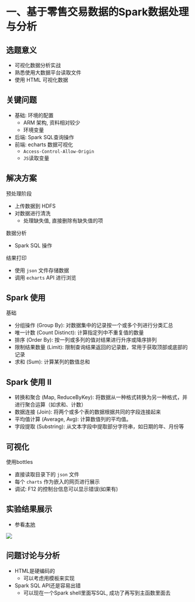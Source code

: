 # 一、基于零售交易数据的Spark数据处理与分析

## 选题意义

-   可视化数据分析实战
-   熟悉使用大数据平台读取文件
-   使用 HTML 可视化数据

## 关键问题

-   基础: 环境的配置
    -   ARM 架构, 资料相对较少
    -   环境变量
-   后端: Spark SQL查询操作
-   前端: echarts 数据可视化
    -   `Access-Control-Allow-Origin`
    -   `JS`读取变量

## 解决方案

预处理阶段

-   上传数据到 HDFS
-   对数据进行清洗
    -   处理缺失值, 直接删除有缺失值的项

数据分析

-   Spark SQL 操作

结果打印

-   使用 `json` 文件存储数据
-   调用 `echarts` API 进行浏览

## Spark 使用

基础

-   分组操作 (Group By): 对数据集中的记录按一个或多个列进行分类汇总
-   唯一计数 (Count Distinct): 计算指定列中不重复值的数量
-   排序 (Order By): 按一列或多列的值对结果进行升序或降序排列
-   限制结果数量 (Limit): 限制查询结果返回的记录数，常用于获取顶部或底部的记录
-   求和 (Sum): 计算某列的数值总和

## Spark 使用 II

-   转换和聚合 (Map, ReduceByKey): 将数据从一种格式转换为另一种格式，并进行聚合运算（如求和、计数）
-   数据连接 (Join): 将两个或多个表的数据根据共同的字段连接起来
-   平均值计算 (Average, Avg): 计算数值列的平均值。
-   字段提取 (Substring): 从文本字段中提取部分字符串，如日期的年、月份等

## 可视化

使用bottles

-   直接读取目录下的 `json` 文件
-   每个 `charts` 作为嵌入的网页进行展示
-   调试: F12 的控制台信息可以显示错误(如果有)

## 实验结果展示

-   参看[本地](http://localhost:9999)

![](images/clipboard-1727607909.png)

## 问题讨论与分析

-   HTML是硬编码的
    -   可以考虑用模板来实现
-   Spark SQL API还是容易出错
    -   可以现在一个Spark shell里面写SQL, 成功了再写到主函数里面去
